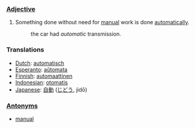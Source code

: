 ===[[Adjective]]===

#Something done without need for [[manual]] work is done [[automatic]]ally.
#:the car had ''automatic'' transmission.

=== Translations ===
*[[Dutch]]: [[automatisch]]
*[[Esperanto]]: [[aŭtomata]]
*[[Finnish]]: [[automaattinen]]
*[[Indonesian]]: [[otomatis]]
*[[Japanese]]: [[自動]] ([[じどう]], jidō)

===[[Antonym]]s===
*[[manual]]